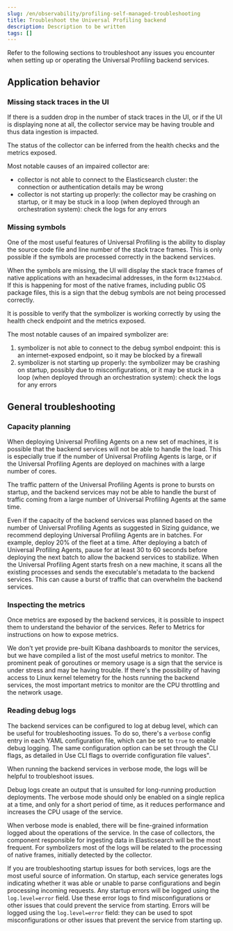 ```yaml
---
slug: /en/observability/profiling-self-managed-troubleshooting
title: Troubleshoot the Universal Profiling backend
description: Description to be written
tags: []
---
```


<div id="profiling-self-managed-troubleshooting"></div>

Refer to the following sections to troubleshoot any issues you encounter when setting up or operating the Universal Profiling backend services.

<div id="application_behavior"></div>

## Application behavior

<div id="missing_stack_traces_in_the_ui"></div>

### Missing stack traces in the UI

If there is a sudden drop in the number of stack traces in the UI, or if the UI is displaying none at all,
the collector service may be having trouble and thus data ingestion is impacted.

The status of the collector can be inferred from the health checks and the metrics exposed.

Most notable causes of an impaired collector are:

* collector is not able to connect to the Elasticsearch cluster: the connection or authentication details may be wrong
* collector is not starting up properly: the collector may be crashing on startup, or it may be stuck in a loop (when deployed through an orchestration system): check the logs for any errors

<div id="missing_symbols"></div>

### Missing symbols

One of the most useful features of Universal Profiling is the ability to display the source code file and line number
of the stack trace frames.
This is only possible if the symbols are processed correctly in the backend services.

When the symbols are missing, the UI will display the stack trace frames of native applications with an hexadecimal addresses, in the form `0x1234abcd`.
If this is happening for most of the native frames, including public OS package files, this is a sign that the debug symbols are not being processed correctly.

It is possible to verify that the symbolizer is working correctly by using the health check endpoint and the metrics exposed.

The most notable causes of an impaired symbolizer are:

1. symbolizer is not able to connect to the debug symbol endpoint: this is an internet-exposed endpoint, so it may be blocked by a firewall
1. symbolizer is not starting up properly: the symbolizer may be crashing on startup, possibly due to misconfigurations,
    or it may be stuck in a loop (when deployed through an orchestration system): check the logs for any errors

<div id="general_troubleshooting"></div>

## General troubleshooting

<div id="capacity_planning"></div>

### Capacity planning

When deploying Universal Profiling Agents on a new set of machines, it is possible that the backend services will
not be able to handle the load. This is especially true if the number of Universal Profiling Agents is large, or if the Universal Profiling Agents are
deployed on machines with a large number of cores.

The traffic pattern of the Universal Profiling Agents is prone to bursts on startup, and the backend services may not be able to handle the burst of traffic
coming from a large number of Universal Profiling Agents at the same time.

Even if the capacity of the backend services was planned based on the number of Universal Profiling Agents as suggested in <DocLink slug="/en/observability/profiling-self-managed-ops" section="resource-guide">Sizing guidance</DocLink>,
we recommend deploying Universal Profiling Agents are in batches. For example, deploy 20% of the fleet at a time.
After deploying a batch of Universal Profiling Agents, pause for at least 30 to 60 seconds before deploying the next batch to allow the backend services to stabilize.
When the Universal Profiling Agent starts fresh on a new machine, it scans all the existing processes
and sends the executable's metadata to the backend services. This can cause a burst of traffic that can overwhelm the backend services.

<div id="inspecting_the_metrics"></div>

### Inspecting the metrics

Once metrics are exposed by the backend services, it is possible to inspect them to understand the behavior of the services.
Refer to <DocLink slug="/en/observability/profiling-self-managed-ops" section="metrics">Metrics</DocLink> for instructions on how to expose metrics.

We don't yet provide pre-built Kibana dashboards to monitor the services, but we have compiled a list of the most useful metrics to monitor.
The prominent peak of goroutines or memory usage is a sign that the service is under stress and may be having trouble.
If there's the possibility of having access to Linux kernel telemetry for the hosts running the backend services, the most important metrics to monitor are the CPU throttling and the network usage.

<div id="reading_debug_logs"></div>

### Reading debug logs

The backend services can be configured to log at debug level, which can be useful for troubleshooting issues.
To do so, there's a `verbose` config entry in each YAML configuration file, which can be set to `true` to enable debug logging.
The same configuration option can be set through the CLI flags, as detailed in <DocLink slug="/en/observability/profiling-self-managed-ops" section="use-cli-flags-to-override-configuration-file-values">Use CLI flags to override configuration file values"</DocLink>.

When running the backend services in verbose mode, the logs will be helpful to troubleshoot issues.

<DocCallOut title="Important" color="warning">
Debug logs create an output that is unsuited for long-running production deployments.
The verbose mode should only be enabled on a single replica at a time, and only for a short period of time,
as it reduces performance and increases the CPU usage of the service.
</DocCallOut>

When verbose mode is enabled, there will be fine-grained information logged about the operations of the service.
In the case of collectors, the component responsible for ingesting data in Elasticsearch will be the most frequent.
For symbolizers most of the logs will be related to the processing of native frames, initially detected by the collector.

If you are troubleshooting startup issues for both services, logs are the most useful source of information.
On startup, each service generates logs indicating whether it was able or unable to parse configurations and begin processing incoming requests. 
Any startup errors will be logged using the `log.level=error` field.
Use these error logs to find misconfigurations or other issues that could prevent the service from starting.
Errors will be logged using the `log.level=error` field: they can be used to spot misconfigurations or other issues that prevent the service from starting up.
